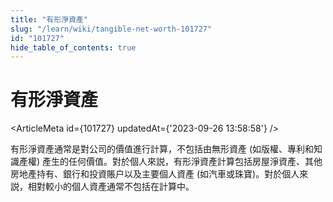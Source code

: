 ```yaml
---
title: "有形淨資產"
slug: "/learn/wiki/tangible-net-worth-101727"
id: "101727"
hide_table_of_contents: true
---
```



# 有形淨資產

<ArticleMeta id={101727} updatedAt={'2023-09-26 13:58:58'} />
<div className='border-solid border-b border-t-0 my-4 border-[var(--ifm-color-gray-300)]' />

有形淨資產通常是對公司的價值進行計算，不包括由無形資產 (如版權、專利和知識產權) 產生的任何價值。對於個人來説，有形淨資產計算包括房屋淨資產、其他房地產持有、銀行和投資賬户以及主要個人資產 (如汽車或珠寶)。對於個人來説，相對較小的個人資產通常不包括在計算中。
